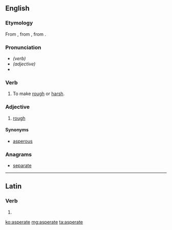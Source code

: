 ==English==

===Etymology===
From {{etyl|la|en}} {{m|la|asperatus}}, from {{m|la|asperare||to make rough}}, from {{m|la|asper||rough}}.

===Pronunciation===
* ''(verb)'' {{IPA|/æspəreɪt/|lang=en}}
* ''(adjective)'' {{IPA|/æspərət/|lang=en}}
* {{homophones|lang=en|aspirate}}

===Verb===
{{en-verb|asperates|asperating|asperated}}

# To make [[rough]] or [[harsh]].

===Adjective===
{{en-adj}}

# [[rough]]

====Synonyms====
* [[asperous]]

===Anagrams===
* [[separate#English|separate]]

----

==Latin==

===Verb===
{{la-verb-form|asperāte}}

# {{inflection of|asperō||1|p|pres|actv|impr|lang=la}}

[[ko:asperate]]
[[mg:asperate]]
[[ta:asperate]]